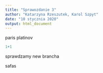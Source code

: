 ```yaml
---
title: "Sprawozdanie 3"
author: "Katarzyna Rzeszutek, Karol Szpyt"
date: "10 stycznia 2020"
output: html_document
---
```

paris platinov 

```r
1+1
```

sprawdzamy new brancha


safas

